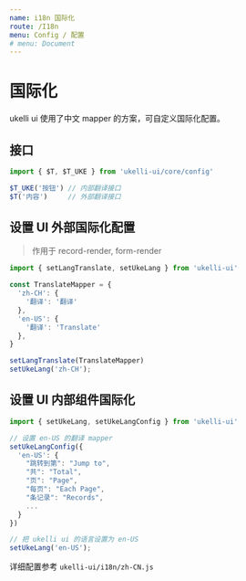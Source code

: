 ```yaml
---
name: i18n 国际化
route: /I18n
menu: Config / 配置
# menu: Document
---
```


# 国际化

ukelli ui 使用了中文 mapper 的方案，可自定义国际化配置。

## 接口

```js
import { $T, $T_UKE } from 'ukelli-ui/core/config'

$T_UKE('按钮') // 内部翻译接口
$T('内容')     // 外部翻译接口
```

## 设置 UI 外部国际化配置

> 作用于 record-render, form-render

```js
import { setLangTranslate, setUkeLang } from 'ukelli-ui'

const TranslateMapper = {
  'zh-CH': {
    '翻译': '翻译'
  },
  'en-US': {
    '翻译': 'Translate'
  },
}

setLangTranslate(TranslateMapper)
setUkeLang('zh-CH');
```

## 设置 UI 内部组件国际化

```js
import { setUkeLang, setUkeLangConfig } from 'ukelli-ui'

// 设置 en-US 的翻译 mapper
setUkeLangConfig({
  'en-US': {
    "跳转到第": "Jump to",
    "共": "Total",
    "页": "Page",
    "每页": "Each Page",
    "条记录": "Records",
    ...
  }
})

// 把 ukelli ui 的语言设置为 en-US
setUkeLang('en-US');
```

详细配置参考 `ukelli-ui/i18n/zh-CN.js`
